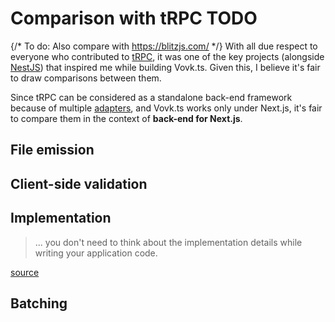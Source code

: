 # Comparison with tRPC TODO
{/* To do: Also compare with https://blitzjs.com/ */}
With all due respect to everyone who contributed to [tRPC](https://trpc.io/), it was one of the key projects (alongside [NestJS](https://nestjs.com/)) that inspired me while building Vovk.ts. Given this, I believe it's fair to draw comparisons between them.

Since tRPC can be considered as a standalone back-end framework because of multiple [adapters](https://trpc.io/docs/server/adapters), and Vovk.ts works only under Next.js, it's fair to compare them in the context of **back-end for Next.js**.

## File emission

## Client-side validation

## Implementation

> ... you don't need to think about the implementation details while writing your application code.

[source](https://trpc.io/docs/concepts#dont-think-about-httprest-implementation-details)

## Batching






